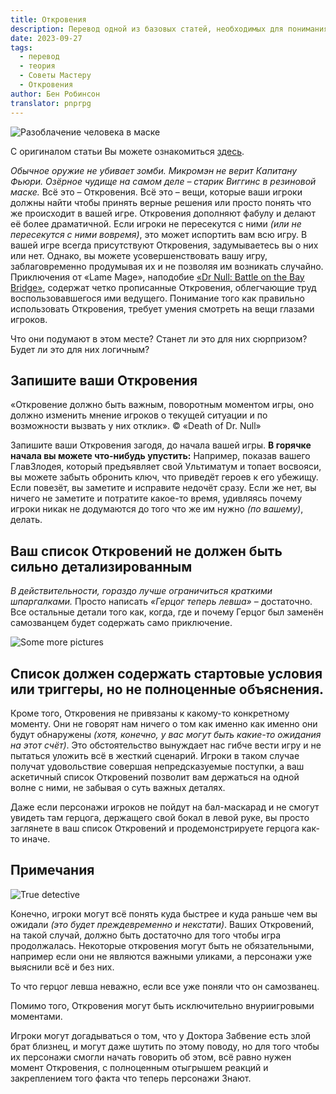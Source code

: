 ```yaml
---
title: Откровения
description: Перевод одной из базовых статей, необходимых для понимания статей Александриана - Откровения
date: 2023-09-27
tags:
  - перевод
  - теория
  - Советы Мастеру
  - Откровения
author: Бен Робинсон
translator: pnprpg
---
```


![Разоблачение человека в маске](https://cyborgsandmages.com/images/revelations-1.jpg)

С оригиналом статьи Вы можете ознакомиться [здесь](http://arsludi.lamemage.com/index.php/41/revelations/).

_Обычное оружие не убивает зомби. Микромэн не верит Капитану Фьюри. Озёрное чудище на самом деле – старик Виггинс в резиновой маске._ Всё это – Откровения. Всё это – вещи, которые ваши игроки должны найти чтобы принять верные решения или просто понять что же происходит в вашей игре. Откровения дополняют фабулу и делают её более драматичной. Если игроки не пересекутся с ними _(или не пересекутся с ними вовремя)_, это может испортить вам всю игру. В вашей игре всегда присутствуют Откровения, задумываетесь вы о них или нет. Однако, вы можете усовершенствовать вашу игру, заблаговременно продумывая их и не позволяя им возникать случайно. Приключения от «Lame Mage», наподобие [«Dr Null: Battle on the Bay Bridge»](http://www.lamemage.com/bridge.php), содержат четко прописанные Откровения, облегчающие труд воспользовавшегося ими ведущего. Понимание того как правильно использовать Откровения, требует умения смотреть на вещи глазами игроков.

Что они подумают в этом месте? Станет ли это для них сюрпризом? Будет ли это для них логичным?

## **Запишите ваши Откровения**

«Откровение должно быть важным, поворотным моментом игры, оно должно изменить мнение игроков о текущей ситуации и по возможности вызвать у них отклик». © «Death of Dr. Null»

Запишите ваши Откровения загодя, до начала вашей игры. **В горячке начала вы можете что-нибудь упустить:** Например, показав вашего ГлавЗлодея, который предъявляет свой Ультиматум и топает восвояси, вы можете забыть обронить ключ, что приведёт героев к его убежищу. Если повезёт, вы заметите и исправите недочёт сразу. Если же нет, вы ничего не заметите и потратите какое-то время, удивляясь почему игроки никак не додумаются до того что же им нужно _(по вашему)_, делать.

## **Ваш список Откровений не должен быть сильно детализированным**

_В действительности, гораздо лучше ограничиться краткими шпаргалками._ Просто написать _«Герцог теперь левша»_ – достаточно. Все остальные детали того как, когда, где и почему Герцог был заменён самозванцем будет содержать само приключение.

![Some more pictures](https://cyborgsandmages.com/images/revelations-2.jpg)

## **Список должен содержать стартовые условия или триггеры, но не полноценные объяснения.**

Кроме того, Откровения не привязаны к какому-то конкретному моменту. Они не говорят нам ничего о том как именно как именно они будут обнаружены _(хотя, конечно, у вас могут быть какие-то ожидания на этот счёт)_. Это обстоятельство вынуждает нас гибче вести игру и не пытаться уложить всё в жесткий сценарий. Игроки в таком случае получат удовольствие совершая непредсказуемые поступки, а ваш аскетичный список Откровений позволит вам держаться на одной волне с ними, не забывая о суть важных деталях.

Даже если персонажи игроков не пойдут на бал-маскарад и не смогут увидеть там герцога, держащего свой бокал в левой руке, вы просто заглянете в ваш список Откровений и продемонстрируете герцога как-то иначе.

## **Примечания**

![True detective](https://cyborgsandmages.com/images/revelations-3.jpg)

Конечно, игроки могут всё понять куда быстрее и куда раньше чем вы ожидали _(это будет преждевременно и некстати)_. Ваших Откровений, на такой случай, должно быть достаточно для того чтобы игра продолжалась. Некоторые откровения могут быть не обязательными, например если они не являются важными уликами, а персонажи уже выяснили всё и без них.

То что герцог левша неважно, если все уже поняли что он самозванец.

Помимо того, Откровения могут быть исключительно внуриигровыми моментами.

Игроки могут догадываться о том, что у Доктора Забвение есть злой брат близнец, и могут даже шутить по этому поводу, но для того чтобы их персонажи смогли начать говорить об этом, всё равно нужен момент Откровения, с полноценным отыгрышем реакций и закреплением того факта что теперь персонажи Знают.
